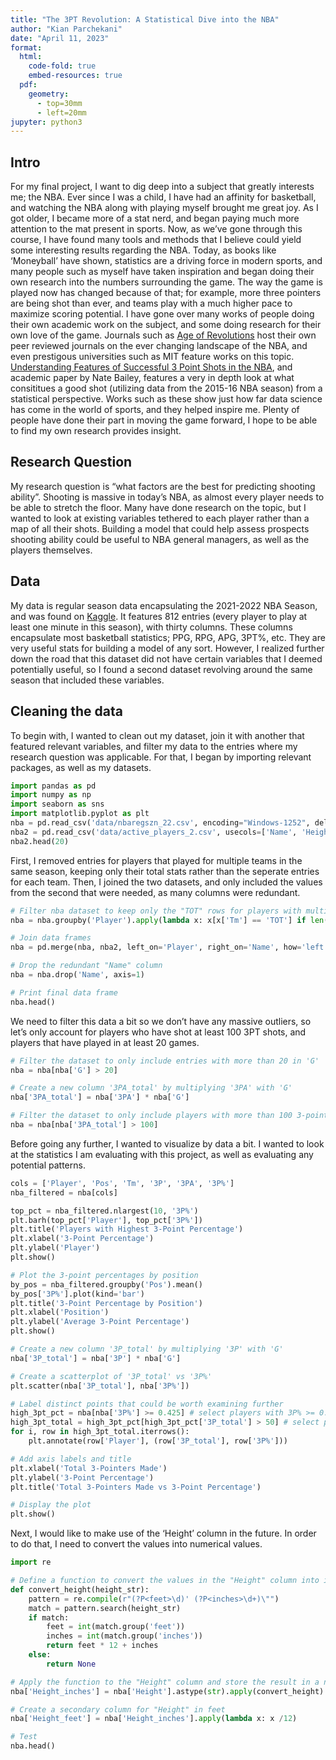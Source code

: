 ```yaml
---
title: "The 3PT Revolution: A Statistical Dive into the NBA"
author: "Kian Parchekani"
date: "April 11, 2023"
format:
  html:
    code-fold: true
    embed-resources: true
  pdf: 
    geometry: 
      - top=30mm
      - left=20mm
jupyter: python3
---
```

## Intro

For my final project, I want to dig deep into a subject that greatly interests me; the NBA. Ever since I was a child, I have had an affinity for basketball, and watching the NBA along with playing myself brought me great joy. As I got older, I became more of a stat nerd, and began paying much more attention to the mat present in sports. Now, as we've gone through this course, I have found many tools and methods that I believe could yield some interesting results regarding the NBA. Today, as books like 'Moneyball' have shown, statistics are a driving force in modern sports, and many people such as myself have taken inspiration and began doing their own research into the numbers surrounding the game. The way the game is played now has changed because of that; for example, more three pointers are being shot than ever, and teams play with a much higher pace to maximize scoring potential. I have gone over many works of people doing their own academic work on the subject, and some doing research for their own love of the game. Journals such as [Age of Revolutions](https://ageofrevolutions.com/2019/02/25/data-science-and-the-3-point-revolution-in-the-nba/) host their own peer reviewed journals on the ever changing landscape of the NBA, and even prestigous universities such as MIT feature works on this topic. [Understanding Features of Successful 3 Point Shots in the NBA](https://www.mit.edu/~nbailey/files/3ptreport.pdf), and academic paper by Nate Bailey, features a very in depth look at what consititues a good shot (utilizing data from the 2015-16 NBA season) from a statistical perspective. Works such as these show just how far data science has come in the world of sports, and they helped inspire me. Plenty of people have done their part in moving the game forward, I hope to be able to find my own research provides insight.

## Research Question

My research question is "what factors are the best for predicting shooting ability". Shooting is massive in today's NBA, as almost every player needs to be able to stretch the floor. Many have done research on the topic, but I wanted to look at existing variables tethered to each player rather than a map of all their shots. Building a model that could help assess prospects shooting ability could be useful to NBA general managers, as well as the players themselves. 

## Data

My data is regular season data encapsulating the 2021-2022 NBA Season, and was found on [Kaggle](https://kaggle.com). It features 812 entries (every player to play at least one minute in this season), with thirty columns. These columns encapsulate most basketball statistics; PPG, RPG, APG, 3PT%, etc. They are very useful stats for building a model of any sort. However, I realized further down the road that this dataset did not have certain variables that I deemed potentially useful, so I found a second dataset revolving around the same season that included these variables.

## Cleaning the data

To begin with, I wanted to clean out my dataset, join it with another that featured relevant variables, and filter my data to the entries where my research question was applicable.
For that, I began by importing relevant packages, as well as my datasets.

```python
import pandas as pd
import numpy as np
import seaborn as sns
import matplotlib.pyplot as plt
nba = pd.read_csv('data/nbaregszn_22.csv', encoding="Windows-1252", delimiter=";")
nba2 = pd.read_csv('data/active_players_2.csv', usecols=['Name', 'Height', 'Weight', 'Salary'])
nba2.head(20)
```

First, I removed entries for players that played for multiple teams in the same season, keeping only their total stats rather than the seperate entries for each team. Then, I joined the two datasets, and only included the values from the second that were needed, as many columns were redundant.

```python
# Filter nba dataset to keep only the "TOT" rows for players with multiple rows
nba = nba.groupby('Player').apply(lambda x: x[x['Tm'] == 'TOT'] if len(x) > 1 else x).reset_index(drop=True)

# Join data frames
nba = pd.merge(nba, nba2, left_on='Player', right_on='Name', how='left')

# Drop the redundant "Name" column
nba = nba.drop('Name', axis=1)

# Print final data frame
nba.head()
```

We need to filter this data a bit so we don't have any massive outliers, so let's only account for players who have shot at least 100 3PT shots, and players that have played in at least 20 games. 

```python
# Filter the dataset to only include entries with more than 20 in 'G'
nba = nba[nba['G'] > 20]

# Create a new column '3PA_total' by multiplying '3PA' with 'G'
nba['3PA_total'] = nba['3PA'] * nba['G']

# Filter the dataset to only include players with more than 100 3-point attempts
nba = nba[nba['3PA_total'] > 100]
```

Before going any further, I wanted to visualize by data a bit. I wanted to look at the statistics I am evaluating with this project, as well as evaluating any potential patterns. 

```python
cols = ['Player', 'Pos', 'Tm', '3P', '3PA', '3P%']
nba_filtered = nba[cols]

top_pct = nba_filtered.nlargest(10, '3P%')
plt.barh(top_pct['Player'], top_pct['3P%'])
plt.title('Players with Highest 3-Point Percentage')
plt.xlabel('3-Point Percentage')
plt.ylabel('Player')
plt.show()

# Plot the 3-point percentages by position
by_pos = nba_filtered.groupby('Pos').mean()
by_pos['3P%'].plot(kind='bar')
plt.title('3-Point Percentage by Position')
plt.xlabel('Position')
plt.ylabel('Average 3-Point Percentage')
plt.show()
```

```python
# Create a new column '3P_total' by multiplying '3P' with 'G'
nba['3P_total'] = nba['3P'] * nba['G']

# Create a scatterplot of '3P_total' vs '3P%'
plt.scatter(nba['3P_total'], nba['3P%'])

# Label distinct points that could be worth examining further
high_3pt_pct = nba[nba['3P%'] >= 0.425] # select players with 3P% >= 0.425
high_3pt_total = high_3pt_pct[high_3pt_pct['3P_total'] > 50] # select players with 3P_total > 50
for i, row in high_3pt_total.iterrows():
    plt.annotate(row['Player'], (row['3P_total'], row['3P%']))

# Add axis labels and title
plt.xlabel('Total 3-Pointers Made')
plt.ylabel('3-Point Percentage')
plt.title('Total 3-Pointers Made vs 3-Point Percentage')

# Display the plot
plt.show()
```

Next, I would like to make use of the 'Height' column in the future. In order to do that, I need to convert the values into numerical values.

```python
import re

# Define a function to convert the values in the "Height" column into inches
def convert_height(height_str):
    pattern = re.compile(r"(?P<feet>\d)' (?P<inches>\d+)\"")
    match = pattern.search(height_str)
    if match:
        feet = int(match.group('feet'))
        inches = int(match.group('inches'))
        return feet * 12 + inches 
    else:
        return None

# Apply the function to the "Height" column and store the result in a new column called "Height_inches"
nba['Height_inches'] = nba['Height'].astype(str).apply(convert_height)

# Create a secondary column for "Height" in feet
nba['Height_feet'] = nba['Height_inches'].apply(lambda x: x /12)

# Test
nba.head()

```